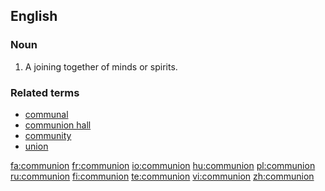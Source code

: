 {{see|Communion}}
==English==

===Noun===
{{en-noun}}

# A joining together of minds or spirits.

===Related terms===
*[[communal]]
*[[communion hall]]
*[[community]]
*[[union]]

[[fa:communion]]
[[fr:communion]]
[[io:communion]]
[[hu:communion]]
[[pl:communion]]
[[ru:communion]]
[[fi:communion]]
[[te:communion]]
[[vi:communion]]
[[zh:communion]]